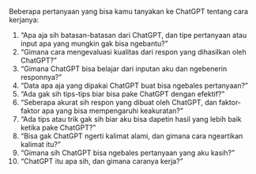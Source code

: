 Beberapa pertanyaan yang bisa kamu tanyakan ke ChatGPT tentang cara kerjanya:
1. “Apa aja sih batasan-batasan dari ChatGPT, dan tipe pertanyaan atau input apa yang mungkin gak bisa ngebantu?”
2. “Gimana cara mengevaluasi kualitas dari respon yang dihasilkan oleh ChatGPT?”
3. “Gimana ChatGPT bisa belajar dari inputan aku dan ngebenerin responnya?”
4. “Data apa aja yang dipakai ChatGPT buat bisa ngebales pertanyaan?”
5. “Ada gak sih tips-tips biar bisa pake ChatGPT dengan efektif?”
6. “Seberapa akurat sih respon yang dibuat oleh ChatGPT, dan faktor-faktor apa yang bisa mempengaruhi keakuratan?”
7. “Ada tips atau trik gak sih biar aku bisa dapetin hasil yang lebih baik ketika pake ChatGPT?”
8. “Bisa gak ChatGPT ngerti kalimat alami, dan gimana cara ngeartikan kalimat itu?”
9. “Gimana sih ChatGPT bisa ngebales pertanyaan yang aku kasih?”
10. “ChatGPT itu apa sih, dan gimana caranya kerja?”
